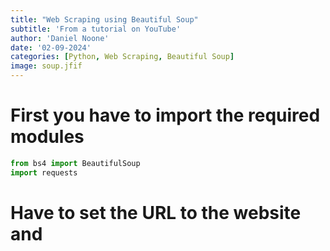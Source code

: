 ```yaml
---
title: "Web Scraping using Beautiful Soup"
subtitle: 'From a tutorial on YouTube'
author: 'Daniel Noone'
date: '02-09-2024'
categories: [Python, Web Scraping, Beautiful Soup]
image: soup.jfif
---
```


# First you have to import the required modules
```python
from bs4 import BeautifulSoup
import requests
```

# Have to set the URL to the website and 

